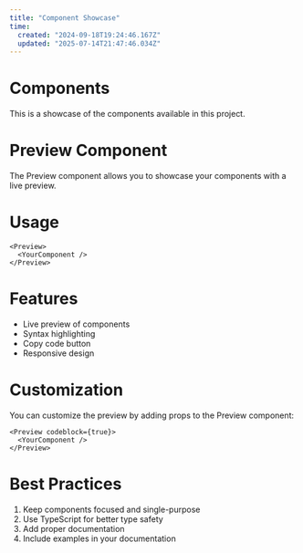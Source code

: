 ```yaml
---
title: "Component Showcase"
time:
  created: "2024-09-18T19:24:46.167Z"
  updated: "2025-07-14T21:47:46.034Z"
---
```


<Preview>
  <PreviewExample />
</Preview>

# Components

This is a showcase of the components available in this project.

# Preview Component

The Preview component allows you to showcase your components with a live preview.

# Usage

```tsx
<Preview>
  <YourComponent />
</Preview>
```

# Features

- Live preview of components
- Syntax highlighting
- Copy code button
- Responsive design

# Customization

You can customize the preview by adding props to the Preview component:

```tsx
<Preview codeblock={true}>
  <YourComponent />
</Preview>
```

# Best Practices

1. Keep components focused and single-purpose
2. Use TypeScript for better type safety
3. Add proper documentation
4. Include examples in your documentation
